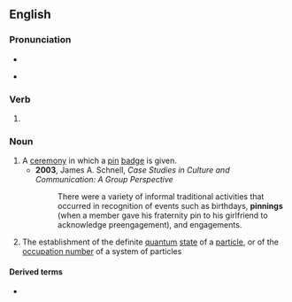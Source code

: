 ==English==

===Pronunciation===
* {{IPA|en|/ˈpɪnɪŋ/}}
* {{homophones|en|penning}} {{a|pin-pen}}

===Verb===
{{head|en|verb form}}

# {{present participle of|en|pin|nocat=1}}

===Noun===
{{en-noun}}

# A [[ceremony]] in which a [[pin]] [[badge]] is given.
#* '''2003''', James A. Schnell, ''Case Studies in Culture and Communication: A Group Perspective''
#*: There were a variety of informal traditional activities that occurred in recognition of events such as birthdays, '''pinnings''' (when a member gave his fraternity pin to his girlfriend to acknowledge preengagement), and engagements.
# {{lb|en|physics}} The establishment of the definite [[quantum]] [[state]] of a [[particle]], or of the [[occupation number]] of a system of particles

====Derived terms====
* {{l|en|quasipinning}}